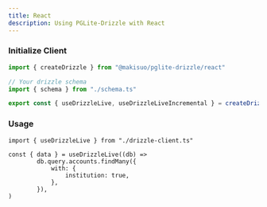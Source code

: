 ```yaml
---
title: React
description: Using PGLite-Drizzle with React
---
```



<Steps>
<Step>

### Initialize Client

```ts title="drizzle-client.ts"
import { createDrizzle } from "@makisuo/pglite-drizzle/react"

// Your drizzle schema
import { schema } from "./schema.ts"

export const { useDrizzleLive, useDrizzleLiveIncremental } = createDrizzle({ schema })
```

</Step>
 
<Step>
 
### Usage

```tsx title="page.tsx"
import { useDrizzleLive } from "./drizzle-client.ts"

const { data } = useDrizzleLive((db) =>
        db.query.accounts.findMany({
            with: {
                institution: true,
            },
        }),
)
```
</Step>
</Steps>


